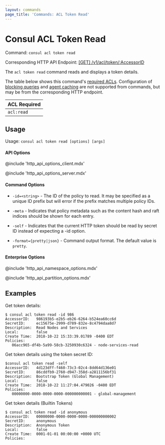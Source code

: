 ```yaml
---
layout: commands
page_title: 'Commands: ACL Token Read'
---
```


# Consul ACL Token Read

Command: `consul acl token read`

Corresponding HTTP API Endpoint: [\[GET\] /v1/acl/token/:AccessorID](/api-docs/acl/tokens#read-a-token)

The `acl token read` command reads and displays a token details.

The table below shows this command's [required ACLs](/api#authentication). Configuration of
[blocking queries](/api/features/blocking) and [agent caching](/api/features/caching)
are not supported from commands, but may be from the corresponding HTTP endpoint.

| ACL Required |
| ------------ |
| `acl:read`   |

## Usage

Usage: `consul acl token read [options] [args]`

#### API Options

@include 'http_api_options_client.mdx'

@include 'http_api_options_server.mdx'

#### Command Options

- `-id=<string>` - The ID of the policy to read. It may be specified as a unique ID
  prefix but will error if the prefix matches multiple policy IDs.

- `-meta` - Indicates that policy metadata such as the content hash and raft
  indices should be shown for each entry.

- `-self` - Indicates that the current HTTP token should be read by secret ID
  instead of expecting a -id option.

- `-format={pretty|json}` - Command output format. The default value is `pretty`.

#### Enterprise Options

@include 'http_api_namespace_options.mdx'

@include 'http_api_partition_options.mdx'

## Examples

Get token details:

```shell-session
$ consul acl token read -id 986
AccessorID:   986193b5-e2b5-eb26-6264-b524ea60cc6d
SecretID:     ec15675e-2999-d789-832e-8c4794daa8d7
Description:  Read Nodes and Services
Local:        false
Create Time:  2018-10-22 15:33:39.01789 -0400 EDT
Policies:
   06acc965-df4b-5a99-58cb-3250930c6324 - node-services-read
```

Get token details using the token secret ID:

```shell
$consul acl token read -self
AccessorID:   4d123dff-f460-73c3-02c4-8dd64d136e01
SecretID:     86cddfb9-2760-d947-358d-a2811156bf31
Description:  Bootstrap Token (Global Management)
Local:        false
Create Time:  2018-10-22 11:27:04.479026 -0400 EDT
Policies:
   00000000-0000-0000-0000-000000000001 - global-management
```

Get token details (Builtin Tokens)

```shell-session
$ consul acl token read -id anonymous
AccessorID:   00000000-0000-0000-0000-000000000002
SecretID:     anonymous
Description:  Anonymous Token
Local:        false
Create Time:  0001-01-01 00:00:00 +0000 UTC
Policies:
```
